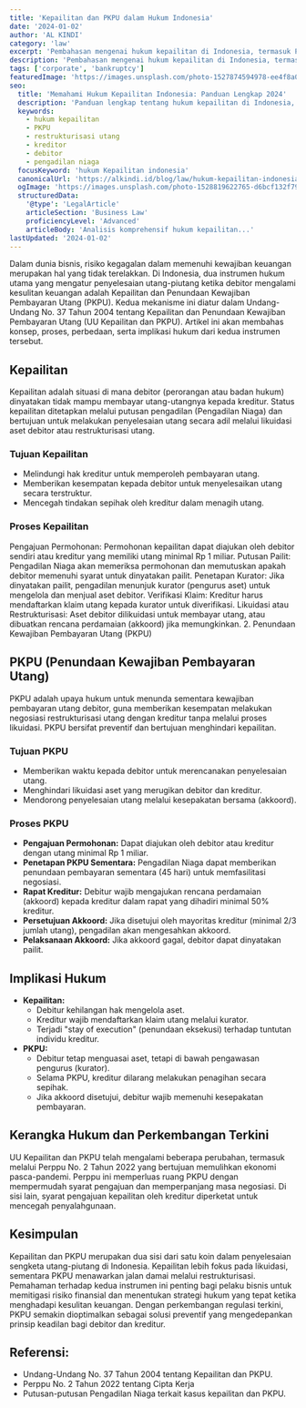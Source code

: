 ```yaml
---
title: 'Kepailitan dan PKPU dalam Hukum Indonesia'
date: '2024-01-02'
author: 'AL KINDI'
category: 'law'
excerpt: 'Pembahasan mengenai hukum kepailitan di Indonesia, termasuk PKPU, proses pengajuan, dan penyelesaian perkara kepailitan'
description: 'Pembahasan mengenai hukum kepailitan di Indonesia, termasuk PKPU, proses pengajuan, dan penyelesaian perkara kepailitan.'
tags: ['corporate', 'bankruptcy']
featuredImage: 'https://images.unsplash.com/photo-1527874594978-ee4f8a05b4c1?q=80&w=2940&auto=format&fit=crop&ixlib=rb-4.0.3&ixid=M3wxMjA3fDB8MHxwaG90by1wYWdlfHx8fGVufDB8fHx8fA%3D%3D'
seo:
  title: 'Memahami Hukum Kepailitan Indonesia: Panduan Lengkap 2024'
  description: 'Panduan lengkap tentang hukum kepailitan di Indonesia, termasuk prosedur PKPU, hak kreditor, dan proses penyelesaian utang-piutang dalam sistem hukum Indonesia.'
  keywords:
    - hukum kepailitan
    - PKPU
    - restrukturisasi utang
    - kreditor
    - debitor
    - pengadilan niaga
  focusKeyword: 'hukum Kepailitan indonesia'
  canonicalUrl: 'https://alkindi.id/blog/law/hukum-kepailitan-indonesia'
  ogImage: 'https://images.unsplash.com/photo-1528819622765-d6bcf132f793'
  structuredData:
    '@type': 'LegalArticle'
    articleSection: 'Business Law'
    proficiencyLevel: 'Advanced'
    articleBody: 'Analisis komprehensif hukum kepailitan...'
lastUpdated: '2024-01-02'
---
```


<Introduction>
  Dalam dunia bisnis, risiko kegagalan dalam memenuhi kewajiban keuangan
  merupakan hal yang tidak terelakkan. Di Indonesia, dua instrumen hukum utama
  yang mengatur penyelesaian utang-piutang ketika debitor mengalami kesulitan
  keuangan adalah Kepailitan dan Penundaan Kewajiban Pembayaran Utang (PKPU).
  Kedua mekanisme ini diatur dalam Undang-Undang No. 37 Tahun 2004 tentang
  Kepailitan dan Penundaan Kewajiban Pembayaran Utang (UU Kepailitan dan PKPU).
  Artikel ini akan membahas konsep, proses, perbedaan, serta implikasi hukum
  dari kedua instrumen tersebut.
</Introduction>

## Kepailitan

Kepailitan adalah situasi di mana debitor (perorangan atau badan hukum) dinyatakan tidak mampu membayar utang-utangnya kepada kreditur. Status kepailitan ditetapkan melalui putusan pengadilan (Pengadilan Niaga) dan bertujuan untuk melakukan penyelesaian utang secara adil melalui likuidasi aset debitor atau restrukturisasi utang.

### Tujuan Kepailitan

- Melindungi hak kreditur untuk memperoleh pembayaran utang.
- Memberikan kesempatan kepada debitor untuk menyelesaikan utang secara terstruktur.
- Mencegah tindakan sepihak oleh kreditur dalam menagih utang.

### Proses Kepailitan

Pengajuan Permohonan: Permohonan kepailitan dapat diajukan oleh debitor sendiri atau kreditur yang memiliki utang minimal Rp 1 miliar.
Putusan Pailit: Pengadilan Niaga akan memeriksa permohonan dan memutuskan apakah debitor memenuhi syarat untuk dinyatakan pailit.
Penetapan Kurator: Jika dinyatakan pailit, pengadilan menunjuk kurator (pengurus aset) untuk mengelola dan menjual aset debitor.
Verifikasi Klaim: Kreditur harus mendaftarkan klaim utang kepada kurator untuk diverifikasi.
Likuidasi atau Restrukturisasi: Aset debitor dilikuidasi untuk membayar utang, atau dibuatkan rencana perdamaian (akkoord) jika memungkinkan. 2. Penundaan Kewajiban Pembayaran Utang (PKPU)

## PKPU (Penundaan Kewajiban Pembayaran Utang)

PKPU adalah upaya hukum untuk menunda sementara kewajiban pembayaran utang debitor, guna memberikan kesempatan melakukan negosiasi restrukturisasi utang dengan kreditur tanpa melalui proses likuidasi. PKPU bersifat preventif dan bertujuan menghindari kepailitan.

### Tujuan PKPU

- Memberikan waktu kepada debitor untuk merencanakan penyelesaian utang.
- Menghindari likuidasi aset yang merugikan debitor dan kreditur.
- Mendorong penyelesaian utang melalui kesepakatan bersama (akkoord).

### Proses PKPU

- **Pengajuan Permohonan:** Dapat diajukan oleh debitor atau kreditur dengan utang minimal Rp 1 miliar.
- **Penetapan PKPU Sementara:** Pengadilan Niaga dapat memberikan penundaan pembayaran sementara (45 hari) untuk memfasilitasi negosiasi.
- **Rapat Kreditur:** Debitur wajib mengajukan rencana perdamaian (akkoord) kepada kreditur dalam rapat yang dihadiri minimal 50% kreditur.
- **Persetujuan Akkoord:** Jika disetujui oleh mayoritas kreditur (minimal 2/3 jumlah utang), pengadilan akan mengesahkan akkoord.
- **Pelaksanaan Akkoord:** Jika akkoord gagal, debitor dapat dinyatakan pailit.

## Implikasi Hukum

- **Kepailitan:**
  - Debitur kehilangan hak mengelola aset.
  - Kreditur wajib mendaftarkan klaim utang melalui kurator.
  - Terjadi "stay of execution" (penundaan eksekusi) terhadap tuntutan individu kreditur.
- **PKPU:**
  - Debitur tetap menguasai aset, tetapi di bawah pengawasan pengurus (kurator).
  - Selama PKPU, kreditur dilarang melakukan penagihan secara sepihak.
  - Jika akkoord disetujui, debitur wajib memenuhi kesepakatan pembayaran.

## Kerangka Hukum dan Perkembangan Terkini

UU Kepailitan dan PKPU telah mengalami beberapa perubahan, termasuk melalui Perppu No. 2 Tahun 2022 yang bertujuan memulihkan ekonomi pasca-pandemi. Perppu ini memperluas ruang PKPU dengan mempermudah syarat pengajuan dan memperpanjang masa negosiasi. Di sisi lain, syarat pengajuan kepailitan oleh kreditur diperketat untuk mencegah penyalahgunaan.

## Kesimpulan

Kepailitan dan PKPU merupakan dua sisi dari satu koin dalam penyelesaian sengketa utang-piutang di Indonesia. Kepailitan lebih fokus pada likuidasi, sementara PKPU menawarkan jalan damai melalui restrukturisasi. Pemahaman terhadap kedua instrumen ini penting bagi pelaku bisnis untuk memitigasi risiko finansial dan menentukan strategi hukum yang tepat ketika menghadapi kesulitan keuangan. Dengan perkembangan regulasi terkini, PKPU semakin dioptimalkan sebagai solusi preventif yang mengedepankan prinsip keadilan bagi debitor dan kreditur.

## Referensi:

- Undang-Undang No. 37 Tahun 2004 tentang Kepailitan dan PKPU.
- Perppu No. 2 Tahun 2022 tentang Cipta Kerja
- Putusan-putusan Pengadilan Niaga terkait kasus kepailitan dan PKPU.
